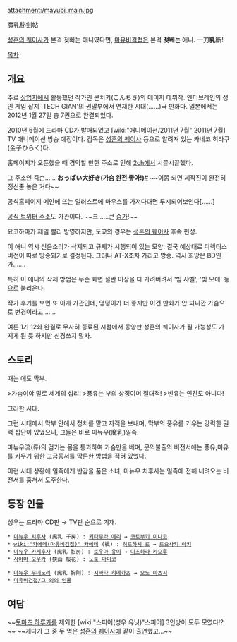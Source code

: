 attachment:/mayubi_main.jpg

魔乳秘剣帖

[[성흔의 퀘이사]]가 본격 젖빠는 애니였다면, [[마유비검첩]]은 본격 '''젖베는''' 애니. 一刀'''乳'''斷!

[[목차]]
== 개요 ==
주로 [[상업지]]에서 활동했던 작가인 콘치키(こんちき)의 메이저 데뷔작. 엔터브레인의 성인 게임 잡지 'TECH GIAN'의 권말부에서 연재한 시대(……)극 만화다. 일본에서는 2012년 1월 27일 총 7권으로 완결되었다.

2010년 6월에 드라마 CD가 발매되었고 [wiki:"애니메이션/2011년 7월" 2011년 7월] TV 애니메이션 방송 예정이다. 감독은 [[성흔의 퀘이사]] 등으로 알려져 있는 카네코 히라쿠(金子ひらく)다.

홈페이지가 오픈했을 때 경악할 만한 주소로 인해 [[2ch]]에서 시끌시끌했다.

그 주소인 즉슨…… '''おっぱい大好き(가슴 완전 좋아!)'''[http://oppaidaisuki.jp/ #] ~~이쯤 되면 제작진이 완전히 정신줄 놓은 거다~~

공식홈페이지 메인에 뜨는 일러스트에 마우스를 가져다대면 투시되어보인다[……]

[http://twitter.com/large_breasts 공식 트위터 주소]도 가관이다. ~~크……큰 [[슴가]]!~~

요코하마가 제일 빨리 방영하지만, 도쿄의 경우는 [[성흔의 퀘이사]] 후속 편성.

이 애니 역시 신음소리가 삭제되고 규제가 시행되어 있는 모양. 결국 예상대로 디렉터스 버전이 따로 방송되기로 결정된다. 그러나 AT-X조차 가리고 방송. 역시 희망은 BD인가…….

특히 이 애니의 삭제 방법은 무슨 화면 절반 이상을 다 가려버려서 '빔 샤벨', '빛 모에' 등으로 불리운다.

작가 후기를 보면 또 이게 가관인데, 엉덩이가 더 좋지만 이건 만화가 안 되니깐 가슴으로 변경이라고…….

여튼 1기 12화 완결로 무사히 종료된 시점에서 동양판 성흔의 퀘이사가 될 가능성도 가지게 된 듯 하지만 신경쓰지 말자.

== 스토리 ==
때는 에도 막부.

>가슴이야 말로 세계의 섭리!
>풍유는 부의 상징이며 절대적!
>빈유는 인간도 아니다!

그러한 시대.

그런 시대에서 막부 안에서 정치를 맡고 자객을 보내며, 막부의 풍유를 키우는 강력한 권력 집단이 있었으니, 그들은 바로 마뉴우(魔乳)일족.

마뉴우流(류)의 검기는 몸을 통과하여 가슴만을 베며, 문의불출의 비전서에는 풍유,미유를 키우기 위한 고금동서를 막론한 방법을 적혀 있었다.

이런 시대 상황에 일족에게 반감을 품은 소녀, 마뉴우 치후사는 일족에 전해 내려오는 비전서를 훔쳐서 도주한다.

== 등장 인물 ==
성우는 드라마 CD판 → TV판 순으로 기재.

 * [[마뉴우 치후사]] (魔乳 千房) : [[키타무라 에리]] → [[코토부키 미나코]]
 * [[wiki:"카에데(마유비검첩)" 카에데]] (楓) : [[히로하시 료]] → [[토요사키 아키]]
 * [[마뉴우 카게후사]] (魔乳 影房) : [[토우마 유미]] → [[미즈하라 카오루]] 
 * [[사야마 오우카]] (狭山 桜花) : [[노토 마미코]]

 * [[마뉴우 무네노리]] (魔乳 胸則) : [[시바타 히데카츠]] → [[오노 아츠시]]
 * [[마유비검첩/그 외의 인물]]

== 여담 ==
~~[[토마츠 하루카]]를 제외한 [wiki:"스피어(성우 유닛)"스피어] 3인방이 모두 모였다!?~~ ~~게다가 그 중 두 명은 [[성흔의 퀘이사]]에 같이 출연했고...~~
